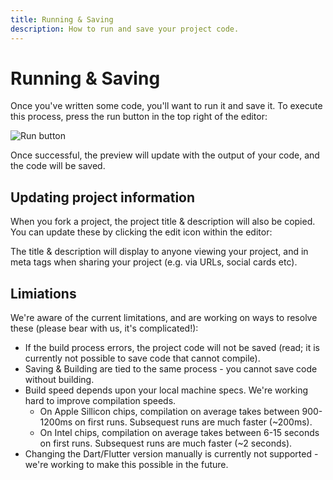 ```yaml
---
title: Running & Saving
description: How to run and save your project code.
---
```


# Running & Saving

Once you've written some code, you'll want to run it and save it. To execute this process, press the run button in the top right of the editor:

![Run button](/assets/running-and-saving-example.png)

Once successful, the preview will update with the output of your code, and the code will be saved.

## Updating project information

When you fork a project, the project title & description will also be copied. You can update these by clicking the edit icon within the editor:

The title & description will display to anyone viewing your project, and in meta tags when sharing your project (e.g. via URLs, social cards etc).

## Limiations

We're aware of the current limitations, and are working on ways to resolve these (please bear with us, it's complicated!):

- If the build process errors, the project code will not be saved (read; it is currently not possible to save code that cannot compile).
- Saving & Building are tied to the same process - you cannot save code without building.
- Build speed depends upon your local machine specs. We're working hard to improve compilation speeds.
  - On Apple Sillicon chips, compilation on average takes between 900-1200ms on first runs. Subsequest runs are much faster (~200ms).
  - On Intel chips, compilation on average takes between 6-15 seconds on first runs. Subsequest runs are much faster (~2 seconds).
- Changing the Dart/Flutter version manually is currently not supported - we're working to make this possible in the future.